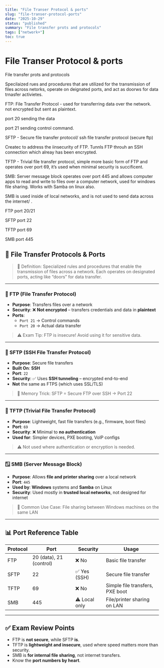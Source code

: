 ```yaml
---
title: "File Transer Protocol & ports"
slug: "file-transer-protocol-ports"
date: "2025-10-29"
status: "published"
summary: "File transfer prots and protocols"
tags: ["network+"]
toc: true
---
```


# File Transer Protocol & ports

File transfer prots and protocols 

Specilaized rues and procedures that are utilized for the transmission of files across netorks, operate on deignated ports, and act as doorws for data trnasfer activietes. 

FTP: File Transfer Protocol - used for transferring data over the network. not encrypted but sent as plaintext. 

port 20 sending the data

port 21 sending control command.

SFTP - Secure file transfer protocol/ ssh file transfer protocol (secure ftp) 

Createc to address the iinsecurity of FTP. Tunnls FTP throuh an SSH connection which alreay has been encrypted. 

TFTP - Trivial file transfer protocol, simple more basic form of FTP and operates over port 69, it’s used when minimal security is succificent. 

SMB: Server message block operates over port 445 and allows computer apps to read and write to files over a computer network, used for windows file sharing. Works with Samba on linux also. 

SMB is used inside of local networks, and is not used to send data across the internet/ .

FTP port 20/21

SFTP port 22

TFTP port 69

SMB port 445

## 📁 File Transfer Protocols & Ports

> 🧠 Definition: Specialized rules and procedures that enable the transmission of files across a network. Each operates on designated ports, acting like “doors” for data transfer.
> 

---

### 🔄 FTP (File Transfer Protocol)

- **Purpose**: Transfers files over a network
- **Security**: ❌ **Not encrypted** – transfers credentials and data in **plaintext**
- **Ports**:
    - `Port 21` → Control commands
    - `Port 20` → Actual data transfer

> ⚠️ Exam Tip: FTP is insecure! Avoid using it for sensitive data.
> 

---

### 🔐 SFTP (SSH File Transfer Protocol)

- **Purpose**: Secure file transfers
- **Built On**: **SSH**
- **Port**: `22`
- **Security**: ✅ Uses **SSH tunneling** – encrypted end-to-end
- **Not** the same as FTPS (which uses SSL/TLS)

> 🧠 Memory Trick: SFTP = Secure FTP over SSH → Port 22
> 

---

### 🧼 TFTP (Trivial File Transfer Protocol)

- **Purpose**: Lightweight, fast file transfers (e.g., firmware, boot files)
- **Port**: `69`
- **Security**: ❌ Minimal to **no authentication**
- **Used for**: Simpler devices, PXE booting, VoIP configs

> ⚠️ Not used where authentication or encryption is needed.
> 

---

### 🪟 SMB (Server Message Block)

- **Purpose**: Allows **file and printer sharing** over a local network
- **Port**: `445`
- **Used by**: **Windows** systems and **Samba** on Linux
- **Security**: Used mostly in **trusted local networks**, not designed for internet

> 🧠 Common Use Case: File sharing between Windows machines on the same LAN
> 

---

## 📊 Port Reference Table

| Protocol | Port | Security | Usage |
| --- | --- | --- | --- |
| FTP | 20 (data), 21 (control) | ❌ No | Basic file transfer |
| SFTP | 22 | ✅ Yes (SSH) | Secure file transfer |
| TFTP | 69 | ❌ No | Simple file transfers, PXE boot |
| SMB | 445 | ⚠️ Local only | File/printer sharing on LAN |

---

## ✅ Exam Review Points

- FTP is **not secure**, while SFTP **is**.
- TFTP is **lightweight and insecure**, used where speed matters more than security.
- SMB is **for internal file sharing**, not internet transfers.
- Know the **port numbers by heart**.